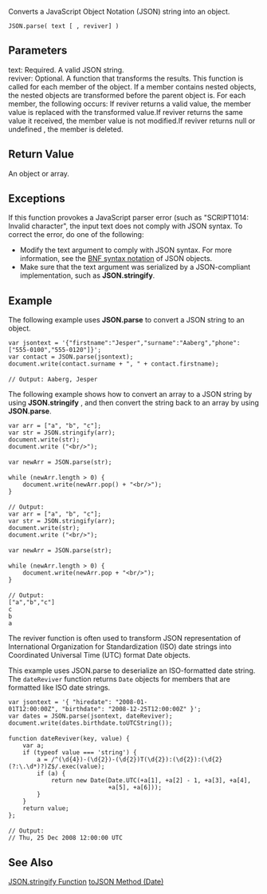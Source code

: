Converts a JavaScript Object Notation (JSON) string into an object.

 JSON.parse( text [ , reviver] )
==Parameters==
; text: Required. A valid JSON string.
; reviver: Optional. A function that transforms the results. This function is called for each member of the object. If a member contains nested objects, the nested objects are transformed before the parent object is. For each member, the following occurs: If reviver returns a valid value, the member value is replaced with the transformed value.If reviver returns the same value it received, the member value is not modified.If reviver returns null or undefined , the member is deleted.

==Return Value==
An object or array.


==Exceptions==
If this function provokes a JavaScript parser error (such as "SCRIPT1014: Invalid character", the input text does not comply with JSON syntax. To correct the error, do one of the following:

* Modify the text argument to comply with JSON syntax. For more information, see the [http://go.microsoft.com/fwlink/?LinkId=125203 BNF syntax notation] of JSON objects.
* Make sure that the text argument was serialized by a JSON-compliant implementation, such as '''JSON.stringify'''.

==Example==
The following example uses '''JSON.parse''' to convert a JSON string to an object.

 var jsontext = '{"firstname":"Jesper","surname":"Aaberg","phone":["555-0100","555-0120"]}';
 var contact = JSON.parse(jsontext);
 document.write(contact.surname + ", " + contact.firstname);
 
 // Output: Aaberg, Jesper
The following example shows how to convert an array to a JSON string by using '''JSON.stringify''' , and then convert the string back to an array by using '''JSON.parse'''.

 var arr = ["a", "b", "c"];
 var str = JSON.stringify(arr);
 document.write(str);
 document.write ("&lt;br/&gt;");
 
 var newArr = JSON.parse(str);
 
 while (newArr.length &gt; 0) {
     document.write(newArr.pop() + "&lt;br/&gt;");
 }
 
 // Output:
 var arr = ["a", "b", "c"];
 var str = JSON.stringify(arr);
 document.write(str);
 document.write ("&lt;br/&gt;");
 
 var newArr = JSON.parse(str);
 
 while (newArr.length &gt; 0) {
     document.write(newArr.pop + "&lt;br/&gt;");
 }
 
 // Output:
 ["a","b","c"]
 c
 b
 a
The reviver function is often used to transform JSON representation of International Organization for Standardization (ISO) date strings into Coordinated Universal Time (UTC) format Date objects.

This example uses JSON.parse to deserialize an ISO-formatted date string. The <code>dateReviver</code> function returns <code>Date</code> objects for members that are formatted like ISO date strings.

 var jsontext = '{ "hiredate": "2008-01-01T12:00:00Z", "birthdate": "2008-12-25T12:00:00Z" }';
 var dates = JSON.parse(jsontext, dateReviver);
 document.write(dates.birthdate.toUTCString());
 
 function dateReviver(key, value) {
     var a;
     if (typeof value === 'string') {
         a = /^(\d{4})-(\d{2})-(\d{2})T(\d{2}):(\d{2}):(\d{2}(?:\.\d*)?)Z$/.exec(value);
         if (a) {
             return new Date(Date.UTC(+a[1], +a[2] - 1, +a[3], +a[4],
                             +a[5], +a[6]));
         }
     }
     return value;
 };
 
 // Output:
 // Thu, 25 Dec 2008 12:00:00 UTC

==See Also==

              

              
[[javascript/JSON/stringify|JSON.stringify Function]]
[[javascript/Date/toJSON|toJSON Method (Date)]]
